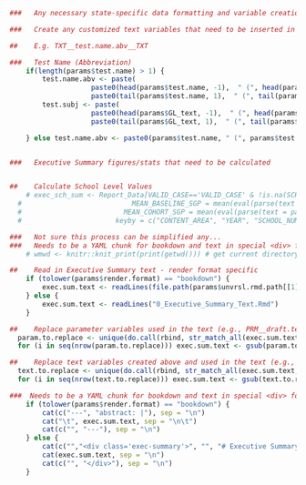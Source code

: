 ```r
###   Any necessary state-specific data formatting and variable creation - DON'T CACHE!!!

###   Create any customized text variables that need to be inserted in the Exec Sum

##    E.g. TXT__test.name.abv__TXT

###   Test Name (Abbreviation)
	if(length(params$test.name) > 1) {
		test.name.abv <- paste(
					paste0(head(params$test.name, -1),  " (", head(params$test.abv, -1), ")", collapse=", "),
					paste0(tail(params$test.name, 1),  " (", tail(params$test.abv, 1), ")"), sep=" and ")
		test.subj <- paste(
					paste0(head(params$GL_text, -1),  " (", head(params$test.abv, -1), ")", collapse=", "),
					paste0(tail(params$GL_text, 1),  " (", tail(params$test.abv, 1), ")"), sep=" and ")

	} else test.name.abv <- paste0(params$test.name, " (", params$test.abv, ")")


###   Executive Summary figures/stats that need to be calculated


##    Calculate School Level Values
	# exec_sch_sum <- Report_Data[VALID_CASE=='VALID_CASE' & !is.na(SCHOOL_NUMBER), list(
  #     			          MEAN_BASELINE_SGP = mean(eval(parse(text = params$baseline.sgp)), na.rm = TRUE),
  #           			    MEAN_COHORT_SGP = mean(eval(parse(text = params$cohort.sgp)), na.rm = TRUE)),
  #           			  keyby = c("CONTENT_AREA", "YEAR", "SCHOOL_NUMBER")]

###   Not sure this process can be simplified any...  
###   Needs to be a YAML chunk for bookdown and text in special <div> for pagedown
	# wmwd <- knitr::knit_print(print(getwd())) # get current directory to see where each render format is working from

##    Read in Executive Summary text - render format specific
	if (tolower(params$render.format) == "bookdown") {
		exec.sum.text <- readLines(file.path(params$unvrsl.rmd.path[[1]], "0_Executive_Summary_Text.Rmd"))
	} else {
		exec.sum.text <- readLines("0_Executive_Summary_Text.Rmd")
	}

##    Replace parameter variables used in the text (e.g., PRM__draft.text__PRM)
  param.to.replace <- unique(do.call(rbind, str_match_all(exec.sum.text, "PRM__\\s*(.*?)\\s*__PRM")))
  for (i in seq(nrow(param.to.replace))) exec.sum.text <- gsub(param.to.replace[i,1], eval(parse(text=paste0("params[['", param.to.replace[i,2], "']][[1]]"))), exec.sum.text, fixed=TRUE)

##    Replace text variables created above and used in the text (e.g., TXT__test.name.abv__TXT)
  text.to.replace <- unique(do.call(rbind, str_match_all(exec.sum.text, "TXT__\\s*(.*?)\\s*__TXT")))
  for (i in seq(nrow(text.to.replace))) exec.sum.text <- gsub(text.to.replace[i,1], eval(parse(text=text.to.replace[i,2])), exec.sum.text, fixed=TRUE)
```

```r
###  Needs to be a YAML chunk for bookdown and text in special <div> for pagedown
	if (tolower(params$render.format) == "bookdown") {
		cat(c("---", "abstract: |"), sep = "\n")
		cat("\t", exec.sum.text, sep = "\n\t")
		cat(c("", "---"), sep = "\n")
	} else {
		cat(c("","<div class='exec-summary'>", "", "# Executive Summary {-}"), sep = "\n")
		cat(exec.sum.text, sep = "\n")
		cat(c("", "</div>"), sep = "\n")
	}
```
